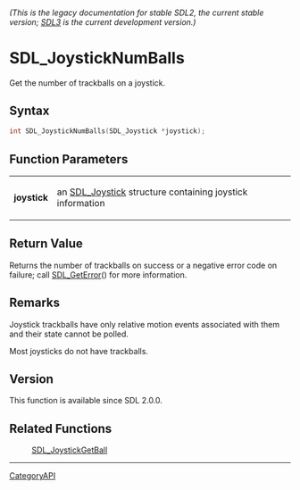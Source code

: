 ====== (This is the legacy documentation for stable SDL2, the current stable version; [https://wiki.libsdl.org/SDL3/ SDL3] is the current development version.) ======
= SDL_JoystickNumBalls =

Get the number of trackballs on a joystick.

== Syntax ==

<syntaxhighlight lang='c'>
int SDL_JoystickNumBalls(SDL_Joystick *joystick);
</syntaxhighlight>

== Function Parameters ==

{|
|'''joystick'''
|an [[SDL_Joystick]] structure containing joystick information
|}

== Return Value ==

Returns the number of trackballs on success or a negative error code on
failure; call [[SDL_GetError]]() for more information.

== Remarks ==

Joystick trackballs have only relative motion events associated with them
and their state cannot be polled.

Most joysticks do not have trackballs.

== Version ==

This function is available since SDL 2.0.0.

== Related Functions ==

:[[SDL_JoystickGetBall]]

----
[[CategoryAPI]]



